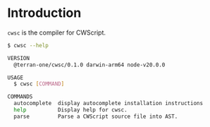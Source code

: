# Introduction

`cwsc` is the compiler for CWScript.

```sh
$ cwsc --help

VERSION
  @terran-one/cwsc/0.1.0 darwin-arm64 node-v20.0.0

USAGE
  $ cwsc [COMMAND]

COMMANDS
  autocomplete  display autocomplete installation instructions
  help          Display help for cwsc.
  parse         Parse a CWScript source file into AST.
```
